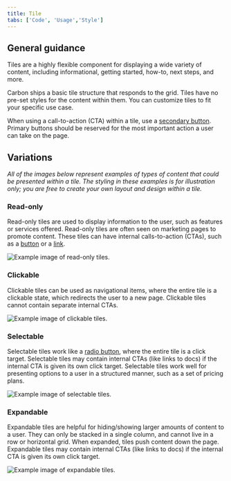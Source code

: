 ```yaml
---
title: Tile
tabs: ['Code', 'Usage','Style']
---
```

## General guidance

Tiles are a highly flexible component for displaying a wide variety of content, including informational, getting started, how-to, next steps, and more.

Carbon ships a basic tile structure that responds to the grid. Tiles have no pre-set styles for the content within them. You can customize tiles to fit your specific use case.

When using a call-to-action (CTA) within a tile, use a [secondary button](/components/button). Primary buttons should be reserved for the most important action a user can take on the page.

## Variations

_All of the images below represent examples of types of content that could be presented within a tile. The styling in these examples is for illustration only; you are free to create your own layout and design within a tile._

### Read-only

Read-only tiles are used to display information to the user, such as features or services offered. Read-only tiles are often seen on marketing pages to promote content. These tiles can have internal calls-to-action (CTAs), such as a [button](/components/button) or a [link](/components/link).

<ImageComponent cols="12">

![Example image of read-only tiles.](images/tile-usage-1.png)

</ImageComponent>

### Clickable

Clickable tiles can be used as navigational items, where the entire tile is a clickable state, which redirects the user to a new page. Clickable tiles cannot contain separate internal CTAs.

<ImageComponent cols="12">

![Example image of clickable tiles.](images/tile-usage-2.png)

</ImageComponent>

### Selectable

Selectable tiles work like a [radio button](/components/radio-button), where the entire tile is a click target. Selectable tiles may contain internal CTAs (like links to docs) if the internal CTA is given its own click target. Selectable tiles work well for presenting options to a user in a structured manner, such as a set of pricing plans.

<ImageComponent cols="12">

![Example image of selectable tiles.](images/tile-usage-3.png)

</ImageComponent>

### Expandable

Expandable tiles are helpful for hiding/showing larger amounts of content to a user. They can only be stacked in a single column, and cannot live in a row or horizontal grid. When expanded, tiles push content down the page. Expandable tiles may contain internal CTAs (like links to docs) if the internal CTA is given its own click target.

<ImageComponent cols="12">

![Example image of expandable tiles.](images/tile-usage-4.png)

</ImageComponent>
